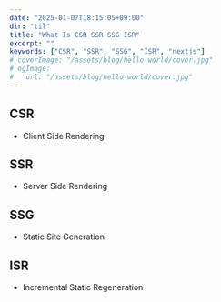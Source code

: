 ```yaml
---
date: "2025-01-07T18:15:05+09:00"
dir: "til"
title: "What Is CSR SSR SSG ISR"
excerpt: ""
keywords: ["CSR", "SSR", "SSG", "ISR", "nextjs"]
# coverImage: "/assets/blog/hello-world/cover.jpg"
# ogImage:
#   url: "/assets/blog/hello-world/cover.jpg"
---
```


## CSR

- Client Side Rendering

## SSR

- Server Side Rendering

## SSG

- Static Site Generation

## ISR

- Incremental Static Regeneration
